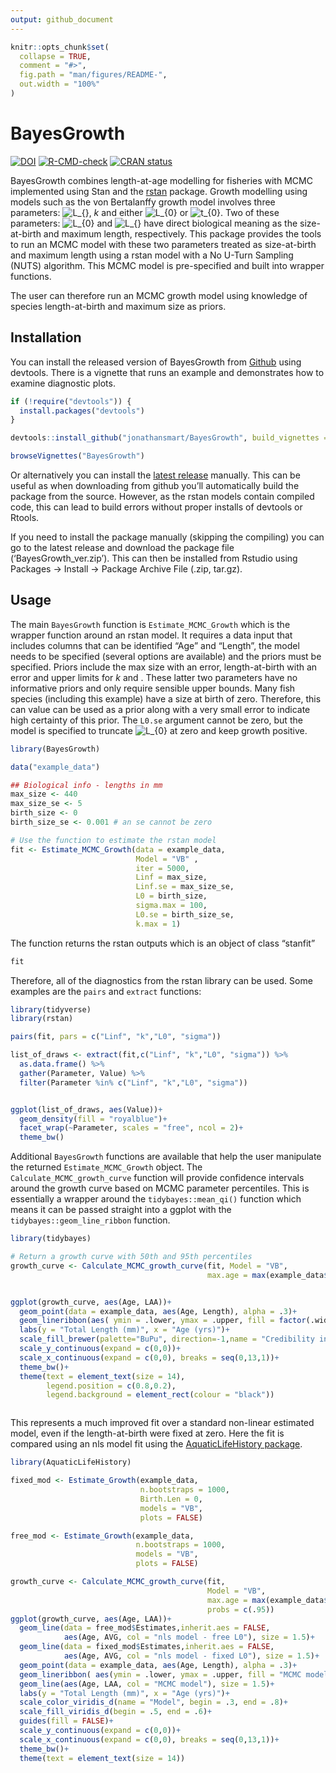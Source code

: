 ```yaml
---
output: github_document
---
```


<!-- README.md is generated from README.Rmd. Please edit that file -->

```r
knitr::opts_chunk$set(
  collapse = TRUE,
  comment = "#>",
  fig.path = "man/figures/README-",
  out.width = "100%"
)
```
# BayesGrowth

<!-- badges: start -->
[![DOI](https://zenodo.org/badge/223878432.svg)](https://zenodo.org/badge/latestdoi/223878432)
[![R-CMD-check](https://github.com/jonathansmart/BayesGrowth/actions/workflows/R-CMD-check.yaml/badge.svg)](https://github.com/jonathansmart/BayesGrowth/actions/workflows/R-CMD-check.yaml)
[![CRAN status](https://www.r-pkg.org/badges/version/BayesGrowth)](https://CRAN.R-project.org/package=BayesGrowth)
<!-- badges: end -->

BayesGrowth combines length-at-age modelling for fisheries with MCMC implemented using Stan and the [rstan](https://mc-stan.org/users/interfaces/rstan) package. Growth modelling using models such as the von Bertalanffy growth model involves three parameters: ![L_{\infty}](https://render.githubusercontent.com/render/math?math=L_%7B%5Cinfty%7D), *k* and either ![L_{0}](https://render.githubusercontent.com/render/math?math=L_%7B0%7D) or ![t_{0}](https://render.githubusercontent.com/render/math?math=t_%7B0%7D). Two of these parameters: ![L_{0}](https://render.githubusercontent.com/render/math?math=L_%7B0%7D) and ![L_{\infty}](https://render.githubusercontent.com/render/math?math=L_%7B%5Cinfty%7D) have direct biological meaning as the size-at-birth and maximum length, respectively. This package provides the tools to run an MCMC model with these two parameters treated as size-at-birth and maximum length using a rstan model with a No U-Turn Sampling (NUTS) algorithm. This MCMC model is pre-specified and built into wrapper functions.

The user can therefore run an MCMC growth model using knowledge of species length-at-birth and maximum size as priors.

## Installation

You can install the released version of BayesGrowth from [Github](https://github.com/jonathansmart/BayesGrowth) using devtools. There is a vignette that runs an example and demonstrates how to examine diagnostic plots.

``` r
if (!require("devtools")) {
  install.packages("devtools")
}

devtools::install_github("jonathansmart/BayesGrowth", build_vignettes = TRUE)

browseVignettes("BayesGrowth")

```

Or alternatively you can install the [latest release](https://github.com/jonathansmart/BayesGrowth/releases) manually. This can be useful as when downloading from github you'll automatically build the package from the source. However, as the rstan models contain compiled code, this can lead to build errors without proper installs of devtools or Rtools.

If you need to install the package manually (skipping the compiling) you can go to the latest release and download the package file ('BayesGrowth_ver.zip'). This can then be installed from Rstudio using Packages -> Install -> Package Archive File (.zip, tar.gz).

## Usage

The main `BayesGrowth` function is `Estimate_MCMC_Growth` which is the wrapper function around an rstan model. It requires a data input that includes columns that can be identified "Age" and "Length", the model needs to be specified (several options are available) and the priors must be specified. Priors include the max size with an error, length-at-birth with an error and upper limits for *k* and ![\sigma](https://render.githubusercontent.com/render/math?math=%5Csigma). These latter two parameters have no informative priors and only require sensible upper bounds. Many fish species (including this example) have a size at birth of zero. Therefore, this can value can be used as a prior along with a very small error to indicate high certainty of this prior. The `L0.se` argument cannot be zero, but the model is specified to truncate ![L_{0}](https://render.githubusercontent.com/render/math?math=L_%7B0%7D) at zero and keep growth positive.

```r
library(BayesGrowth)

data("example_data")

## Biological info - lengths in mm
max_size <- 440
max_size_se <- 5
birth_size <- 0
birth_size_se <- 0.001 # an se cannot be zero

# Use the function to estimate the rstan model
fit <- Estimate_MCMC_Growth(data = example_data, 
                            Model = "VB" ,
                            iter = 5000,
                            Linf = max_size,
                            Linf.se = max_size_se,
                            L0 = birth_size,
                            sigma.max = 100,
                            L0.se = birth_size_se,
                            k.max = 1)

```


The function returns the rstan outputs which is an object of class "stanfit"

```r
fit
```

Therefore, all of the diagnostics from the rstan library can be used. Some examples are the `pairs` and `extract` functions:

```r
library(tidyverse)
library(rstan)

pairs(fit, pars = c("Linf", "k","L0", "sigma"))

list_of_draws <- extract(fit,c("Linf", "k","L0", "sigma")) %>% 
  as.data.frame() %>% 
  gather(Parameter, Value) %>% 
  filter(Parameter %in% c("Linf", "k","L0", "sigma"))


ggplot(list_of_draws, aes(Value))+
  geom_density(fill = "royalblue")+
  facet_wrap(~Parameter, scales = "free", ncol = 2)+
  theme_bw()

```

Additional `BayesGrowth` functions are available that help the user manipulate the returned `Estimate_MCMC_Growth` object. The `Calculate_MCMC_growth_curve` function will provide confidence intervals around the growth curve based on MCMC parameter percentiles. This is essentially a wrapper around the `tidybayes::mean_qi()` function which means it can be passed straight into a ggplot with the `tidybayes::geom_line_ribbon` function.

```r

library(tidybayes)

# Return a growth curve with 50th and 95th percentiles
growth_curve <- Calculate_MCMC_growth_curve(fit, Model = "VB",
                                            max.age = max(example_data$Age), probs = c(.5,.95))


ggplot(growth_curve, aes(Age, LAA))+
  geom_point(data = example_data, aes(Age, Length), alpha = .3)+
  geom_lineribbon(aes( ymin = .lower, ymax = .upper, fill = factor(.width)), size = .8) +
  labs(y = "Total Length (mm)", x = "Age (yrs)")+
  scale_fill_brewer(palette="BuPu", direction=-1,name = "Credibility interval")+
  scale_y_continuous(expand = c(0,0))+
  scale_x_continuous(expand = c(0,0), breaks = seq(0,13,1))+
  theme_bw()+
  theme(text = element_text(size = 14),
        legend.position = c(0.8,0.2),
        legend.background = element_rect(colour = "black"))



```

This represents a much improved fit over a standard non-linear estimated model, even if the length-at-birth were fixed at zero. Here the fit is compared using an nls model fit using the [AquaticLifeHistory package](https://github.com/jonathansmart/AquaticLifeHistory).


```r

library(AquaticLifeHistory)

fixed_mod <- Estimate_Growth(example_data,
                             n.bootstraps = 1000, 
                             Birth.Len = 0, 
                             models = "VB", 
                             plots = FALSE)

free_mod <- Estimate_Growth(example_data,
                            n.bootstraps = 1000, 
                            models = "VB", 
                            plots = FALSE)

growth_curve <- Calculate_MCMC_growth_curve(fit,
                                            Model = "VB",
                                            max.age = max(example_data$Age), 
                                            probs = c(.95))
ggplot(growth_curve, aes(Age, LAA))+
  geom_line(data = free_mod$Estimates,inherit.aes = FALSE,
            aes(Age, AVG, col = "nls model - free L0"), size = 1.5)+
  geom_line(data = fixed_mod$Estimates,inherit.aes = FALSE,
            aes(Age, AVG, col = "nls model - fixed L0"), size = 1.5)+
  geom_point(data = example_data, aes(Age, Length), alpha = .3)+
  geom_lineribbon( aes(ymin = .lower, ymax = .upper, fill = "MCMC model", col = "MCMC model"),size = 1.5, alpha = .5) +
  geom_line(aes(Age, LAA, col = "MCMC model"), size = 1.5)+
  labs(y = "Total Length (mm)", x = "Age (yrs)")+
  scale_color_viridis_d(name = "Model", begin = .3, end = .8)+
  scale_fill_viridis_d(begin = .5, end = .6)+
  guides(fill = FALSE)+
  scale_y_continuous(expand = c(0,0))+
  scale_x_continuous(expand = c(0,0), breaks = seq(0,13,1))+
  theme_bw()+
  theme(text = element_text(size = 14))

```

